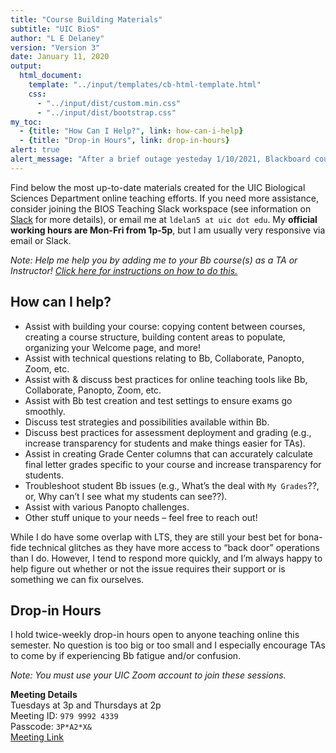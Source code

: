 ```yaml
---
title: "Course Building Materials"
subtitle: "UIC BioS"
author: "L E Delaney"
version: "Version 3"
date: January 11, 2020
output:
  html_document:
    template: "../input/templates/cb-html-template.html"
    css:
      - "../input/dist/custom.min.css"
      - "../input/dist/bootstrap.css"
my_toc:
  - {title: "How Can I Help?", link: how-can-i-help}
  - {title: "Drop-in Hours", link: drop-in-hours}
alert: true
alert_message: "After a brief outage yesteday 1/10/2021, Blackboard courses are visible again for instructors and students. If you still experience a problem with your courses not being visible to you, please email LTS at `LTS@uic.edu`."
---
```


Find below the most up-to-date materials created for the UIC Biological Sciences Department online teaching efforts. If you need more assistance, consider joining the BIOS Teaching Slack workspace (see information on [Slack](https://ledelaney.org/cb-materials/slack/BIOS-Slack-Overview.html){target="_blank"} for more details), or email me at `ldelan5 at uic dot edu`. My **official working hours are Mon-Fri from 1p-5p**, but I am usually very responsive via email or Slack. 

_Note: Help me help you by adding me to your Bb course(s) as a TA or Instructor! 
<a href="https://ledelaney.org/cb-materials/blackboard/BIOS-Bb-AddMe.html#Add_an_Individual_to_a_Bb_Course" target="_blank">Click here for instructions on how to do this.</a>_

## How can I help?

+ Assist with building your course: copying content between courses, creating a course structure, building content areas to populate, organizing your Welcome page, and more!
+ Assist with technical questions relating to Bb, Collaborate, Panopto, Zoom, etc.
+ Assist with \& discuss best practices for online teaching tools like Bb, Collaborate, Panopto, Zoom, etc.
+ Assist with Bb test creation and test settings to ensure exams go smoothly.
+ Discuss test strategies and possibilities available within Bb.
+ Discuss best practices for assessment deployment and grading (e.g., increase transparency for students and make things easier for TAs).
+ Assist in creating Grade Center columns that can accurately calculate final letter grades specific to your course and increase transparency for students.
+ Troubleshoot student Bb issues (e.g., What's the deal with `My Grades`??, or, Why can't I see what my students can see??).
+ Assist with various Panopto challenges.
+ Other stuff unique to your needs -- feel free to reach out!

While I do have some overlap with LTS, they are still your best bet for bona-fide technical glitches as they have more access to "back door" operations than I do. However, I tend to respond more quickly, and I'm always happy to help figure out whether or not the issue requires their support or is something we can fix ourselves.

## Drop-in Hours

I hold twice-weekly drop-in hours open to anyone teaching online this semester. No question is too big or too small and I especially encourage TAs to come by if experiencing Bb fatigue and/or confusion. 

_Note: You must use your UIC Zoom account to join these sessions._

**Meeting Details** <br>
Tuesdays at 3p and Thursdays at 2p <br>
Meeting ID: `979 9992 4339` <br>
Passcode: `3P*A2*X&` <br>
[Meeting Link](https://uic.zoom.us/j/97999924339?pwd=dFlBdHRUNDZSdCtyYXJsSzZWM1g0QT09){target="_blank"}

<!-- # Materials -->

<!-- ## Blackboard -->

<!-- + <a href="http://ledelaney.org/cb-materials/blackboard/BIOS-Bb-Tests.html" target="_blank">Blackboard tests</a> -->
<!-- + <a href="http://ledelaney.org/cb-materials/blackboard/BIOS-Bb-Assignments.html" target="_blank">Blackboard assignments and rubrics</a> -->
<!-- + <a href="http://ledelaney.org/cb-materials/blackboard/BIOS-Bb-CopyMoveMaterials.html" target="_blank">Copy and move items between Blackboard courses</a> -->
<!-- + <a href="http://ledelaney.org/cb-materials/blackboard/BIOS-Bb-AddMe.html" target="_blank">Add users to Blackboard courses</a> -->

<!-- ## Zoom for Synchronous Teaching -->

<!-- + <a href="http://ledelaney.org/cb-materials/zoom/BIOS-Zoom-SynchLecture.html" target="_blank">Brief guide to Zoom in Bb</a> -->

<!-- ## Panopto for Asynchronous Teaching -->

<!-- + <a href="http://ledelaney.org/cb-materials/panopto/BIOS-Panopto-Overview.html" target="_blank">Brief guide to Panopto in Bb</a> -->

<!-- ## Slack -->

<!-- + <a href="http://ledelaney.org/cb-materials/slack/BIOS-Slack-Overview.html" target="_blank">Brief guide to using Slack</a> -->

